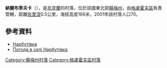 {{coord|51|51|45|N|34|0|9|E|scale:100000_region:UA|display=title}}

'''納爾布季夫卡'''（{{lang-uk|Нарбутівка}}），是[[烏克蘭|烏克蘭]]的村落，位於該國東北部[[蘇梅州|蘇梅州]]，由[[格盧霍夫區|格盧霍夫區]]負責管轄，距離[[佐里涅|佐里涅]]0.5公里，海拔高度166米，2001年該村落人口70。

==參考資料==
* [http://w1.c1.rada.gov.ua/pls/z7502/A005?rdat1=02.02.2010&rf7571=28915 Нарбутівка]{{dead link|date=2018年4月 |bot=InternetArchiveBot |fix-attempted=yes }}
* [http://weather.in.ua/ua/symskaja/16626 Погода в селі Нарбутівка]

{{DEFAULTSORT:Нарбутівка}}

[[Category:蘇梅州村落|Category:蘇梅州村落]]
[[Category:格盧霍夫區村落|Category:格盧霍夫區村落]]


{{Sumy-geo-stub}}
